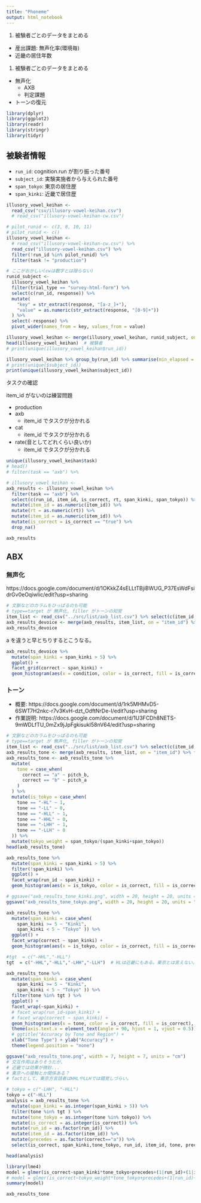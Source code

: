 ```yaml
---
title: "Phoneme"
output: html_notebook
---
```


1. 被験者ごとのデータをまとめる
  * 産出課題: 無声化率(環境毎)
  * 近畿の居住年数
1. 被験者ごとのデータをまとめる
  * 無声化
    * AXB
    * 判定課題
  * トーンの復元

```r
library(dplyr)
library(ggplot2)
library(readr)
library(stringr)
library(tidyr)
```

## 被験者情報

* `run_id`: cognition.run が割り振った番号
* `subject_id`: 実験実施者から与えられた番号
* `span_tokyo`: 東京の居住歴
* `span_kinki`: 近畿で居住歴

```r
illusory_vowel_keihan <-
  read_csv("csv/illusory-vowel-keihan.csv")
  # read_csv("illusory-vowel-keihan-cw.csv")
```

```r
# pilot_runid <- c(3, 8, 10, 11)
# pilot_runid <- c()
illusory_vowel_keihan <-
  # read_csv("illusory-vowel-keihan-cw.csv") %>%
  read_csv("illusory-vowel-keihan.csv") %>%
  filter(!run_id %in% pilot_runid) %>%
  filter(task != "production")

# ここがおかしい(cwは数字とは限らない)
runid_subject <-
  illusory_vowel_keihan %>%
  filter(trial_type == "survey-html-form") %>%
  select(c(run_id, response)) %>%
  mutate(
    "key" = str_extract(response, "[a-z_]+"),
    "value" = as.numeric(str_extract(response, "[0-9]+"))
  ) %>%
  select(-response) %>%
  pivot_wider(names_from = key, values_from = value)

illusory_vowel_keihan <- merge(illusory_vowel_keihan, runid_subject, on = "item_id")
head(illusory_vowel_keihan)  # 被験者
# print(unique(illusory_vowel_keihan$run_id))

illusory_vowel_keihan %>% group_by(run_id) %>% summarise(min_elapsed = max(time_elapsed)/1000/60) %>% print
# print(unique($subject_id))
print(unique(illusory_vowel_keihan$subject_id))
```

タスクの確認

item_id がないのは練習問題

* production
* axb
  * item_id でタスクが分かれる
* cat
  * item_id でタスクが分かれる
* rate(音としてどれくらい良いか)
  * item_id でタスクが分かれる

```r
unique(illusory_vowel_keihan$task)
# head()
# filter(task == "axb") %>%
```

```r
# illusory_vowel_keihan <-
axb_results <- illusory_vowel_keihan %>%
  filter(task == "axb") %>%
  select(c(run_id, item_id, is_correct, rt, span_kinki, span_tokyo)) %>%
  mutate(item_id = as.numeric(item_id)) %>%
  mutate(rt = as.numeric(rt)) %>%
  mutate(item_id = as.numeric(item_id)) %>%
  mutate(is_correct = is_correct == "true") %>%
  drop_na()

axb_results
```

## ABX

### 無声化

https://docs.google.com/document/d/1OKkkZ4sELLtTBjiBWUG_P37EsWdFsidrGv0eOqiwIic/edit?usp=sharing

```r
# 文脈などのカラムをひっぱるのも可能
# type==target が 無声化, filler がトーンの知覚
item_list <- read_csv("../src/list/axb_list.csv") %>% select(c(item_id, type, condition, correct))
axb_results_devoice <- merge(axb_results, item_list, on = "item_id") %>% filter(type == "target")
axb_results_devoice
```

a を違うと早とちりするとこうなる。

```r
axb_results_devoice %>%
  mutate(span_kinki = span_kinki > 5) %>%
  ggplot() +
  facet_grid(correct ~ span_kinki) +
  geom_histogram(aes(x = condition, color = is_correct, fill = is_correct), stat = "count", position = "fill")
```

### トーン

- 概要: https://docs.google.com/document/d/1rk5MHMvD5-6SWT7H2nkc-r7v3KvH-dzt_OdftNrDe-I/edit?usp=sharing
- 作業説明: https://docs.google.com/document/d/1U3FCDh8NETS-9mWDLfTU_0mZx9jJpFgkisukI58nV64/edit?usp=sharing

```r
# 文脈などのカラムをひっぱるのも可能
# type==target が 無声化, filler がトーンの知覚
item_list <- read_csv("../src/list/axb_list.csv") %>% select(c(item_id, type, correct, pitch_a, pitch_b))
axb_results_tone <- merge(axb_results, item_list, on = "item_id") %>% filter(type != "target")
axb_results_tone <- axb_results_tone %>%
  mutate(
    tone = case_when(
      correct == "a" ~ pitch_b,
      correct == "b" ~ pitch_a
    )
  ) %>%
  mutate(is_tokyo = case_when(
    tone == "-HL" ~ 1,
    tone == "-LL" ~ 0,
    tone == "-HLL" ~ 1,
    tone == "-HHL" ~ 0,
    tone == "-LHH" ~ 1,
    tone == "-LLH" ~ 0
  )) %>% 
  mutate(tokyo_weight = span_tokyo/(span_kinki+span_tokyo))
head(axb_results_tone)
```

```r
axb_results_tone %>%
  mutate(span_kinki = span_kinki > 5) %>%
  filter(!span_kinki) %>%
  ggplot() +
  facet_wrap(run_id ~ span_kinki) +
  geom_histogram(aes(x = is_tokyo, color = is_correct, fill = is_correct), stat = "count", position = "fill")

# ggsave("axb_results_tone_kinki.png", width = 20, height = 20, units = "cm")
ggsave("axb_results_tone_tokyo.png", width = 20, height = 20, units = "cm")
```

```r
axb_results_tone %>%
  mutate(span_kinki = case_when(
    span_kinki >= 5 ~ "Kinki",
    span_kinki < 5 ~ "Tokyo" )) %>% 
  ggplot() +
  facet_wrap(correct ~ span_kinki) +
  geom_histogram(aes(x = is_tokyo, color = is_correct, fill = is_correct), stat = "count", position = "fill")
```

```r
#tgt  = c("-HHL","-HLL")
tgt  = c("-HHL","-HLL","-LHH","-LLH")  # HLは近畿にもある。東京とは言えない。

axb_results_tone %>%
  mutate(span_kinki = case_when(
    span_kinki >= 5 ~ "Kinki",
    span_kinki < 5 ~ "Tokyo" )) %>% 
  filter(tone %in% tgt ) %>%
  ggplot() +
  facet_wrap(~span_kinki) +
  # facet_wrap(run_id~span_kinki) +
  # facet_wrap(correct ~ span_kinki) +
  geom_histogram(aes(x = tone, color = is_correct, fill = is_correct), stat = "count", position = "fill") +
  theme(axis.text.x = element_text(angle = 90, hjust = 1, vjust = 0.5)) +
  # ggtitle("Accuracy by Tone and Region") +
  xlab("Tone Type") + ylab("Accuracy") +
  theme(legend.position = "none")

ggsave("axb_results_tone.png", width = 7, height = 7, units = "cm")
# 交互作用はありそうだが、
# 近畿では効果が微妙...
# 東京への接触とか関係ある？
# factとして、東京方言話者はHHLやLLHでは錯覚しづらい。
```
```r
# tokyo = c("-LHH", "-HLL")
tokyo = c("-HLL")
analysis = axb_results_tone %>%
  mutate(span_kinki = as.integer(span_kinki > 5)) %>%
  filter(tone %in% tgt ) %>% 
  mutate(tone_tokyo = as.integer(tone %in% tokyo)) %>% 
  mutate(is_correct = as.integer(is_correct)) %>% 
  mutate(run_id = as.factor(run_id)) %>% 
  mutate(item_id = as.factor(item_id)) %>% 
  mutate(precedes = as.factor(correct=="a")) %>% 
  select(is_correct, span_kinki,tone_tokyo, run_id, item_id, tone, precedes, is_tokyo, tokyo_weight) 

head(analysis)
```

```r
library(lme4)
model = glmer(is_correct~span_kinki*tone_tokyo+precedes+(1|run_id)+(1|item_id), data=analysis, family=binomial)
# model = glmer(is_correct~tokyo_weight*tone_tokyo+precedes+(1|run_id)+(1|item_id), data=analysis, family=binomial)
summary(model)
```

```r
axb_results_tone 
```

